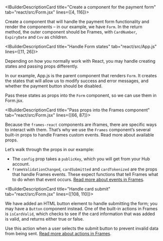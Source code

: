 <IBuilderDescriptionCard title="Create a component for the payment form" tab="react/src/Form.jsx" lines={[4, 116]}>

Create a component that will handle the payment form functionality and render the components – in our example, we have `Form`. In the return method, the outer component should be Frames, with `CardNumber`, `ExpiryDate` and `Cvv` as children. 

</IBuilderDescriptionCard>

<IBuilderDescriptionCard title="Handle Form states" tab="react/src/App.js" lines={[11, 26]}>

Depending on how you normally work with React, you may handle creating states and passing props differently. 

In our example, App.js is the parent component that renders `Form`. It creates the states that will allow us to modify success and error messages, and whether the payment button should be disabled. 

Pass these states as props into the `Form` component, so we can use them in Form.jsx.

</IBuilderDescriptionCard>

<IBuilderDescriptionCard title="Pass props into the Frames component" tab="react/src/Form.jsx" lines={[66, 87]}>

Because the `frames-react` components are iframes, there are specific ways to interact with them. That’s why we use the `Frames` component’s several built-in props to handle Frames custom events. <ExternalLink href="https://github.com/checkout/frames-react#the-props" >Read more about available props</ExternalLink>.

Let’s walk through the props in our example: 

- The `config` prop takes a `publicKey`, which you will get from your Hub account. 
- `frameValidationChanged`, `cardSubmitted` and `cardTokenized` are the props that handle Frames events. These expect functions that tell Frames what to do when that event occurs. [Read more about events in Frames](/integrate/frames/frames-reference#Events).

</IBuilderDescriptionCard>

<IBuilderDescriptionCard title="Handle card submit" tab="react/src/Form.jsx" lines={[108, 110]}>

We have added an HTML button element to handle submitting the form; you may have a `Button` component instead. One of the built-in actions in Frames is `isCardValid`, which checks to see if the card information that was added is valid, and returns either true or false. 

Use this action when a user selects the submit button to prevent invalid data from being sent. [Read more about actions in Frames](/integrate/frames/frames-reference#Actions).

</IBuilderDescriptionCard>
